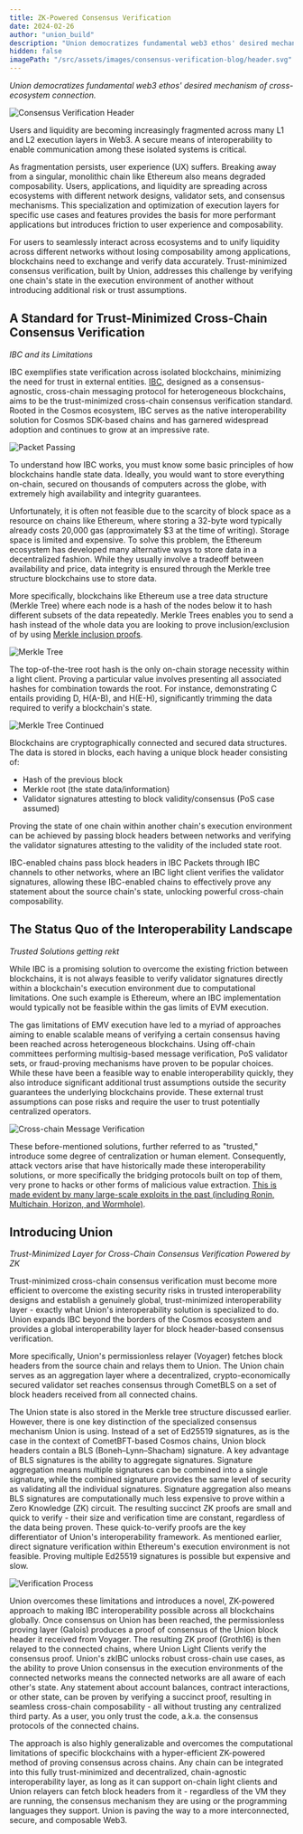 ```yaml
---
title: ZK-Powered Consensus Verification
date: 2024-02-26
author: "union_build"
description: "Union democratizes fundamental web3 ethos' desired mechanism of cross-ecosystem connection."
hidden: false
imagePath: "/src/assets/images/consensus-verification-blog/header.svg"
---
```



_Union democratizes fundamental web3 ethos' desired mechanism of cross-ecosystem connection._

<img alt="Consensus Verification Header" src={header.src} />

Users and liquidity are becoming increasingly fragmented across many L1 and L2 execution layers in Web3. A secure means of interoperability to enable communication among these isolated systems is critical.

As fragmentation persists, user experience (UX) suffers. Breaking away from a singular, monolithic chain like Ethereum also means degraded composability. Users, applications, and liquidity are spreading across ecosystems with different network designs, validator sets, and consensus mechanisms. This specialization and optimization of execution layers for specific use cases and features provides the basis for more performant applications but introduces friction to user experience and composability.

For users to seamlessly interact across ecosystems and to unify liquidity across different networks without losing composability among applications, blockchains need to exchange and verify data accurately. Trust-minimized consensus verification, built by Union, addresses this challenge by verifying one chain's state in the execution environment of another without introducing additional risk or trust assumptions.

## A Standard for Trust-Minimized Cross-Chain Consensus Verification

_IBC and its Limitations_

IBC exemplifies state verification across isolated blockchains, minimizing the need for trust in external entities. [IBC](https://arxiv.org/pdf/2006.15918.pdf), designed as a consensus-agnostic, cross-chain messaging protocol for heterogeneous blockchains, aims to be the trust-minimized cross-chain consensus verification standard. Rooted in the Cosmos ecosystem, IBC serves as the native interoperability solution for Cosmos SDK-based chains and has garnered widespread adoption and continues to grow at an impressive rate.

<img alt="Packet Passing" src={packetPassing.src} />

To understand how IBC works, you must know some basic principles of how blockchains handle state data. Ideally, you would want to store everything on-chain, secured on thousands of computers across the globe, with extremely high availability and integrity guarantees.

Unfortunately, it is often not feasible due to the scarcity of block space as a resource on chains like Ethereum, where storing a 32-byte word typically already costs 20,000 gas (approximately $3 at the time of writing). Storage space is limited and expensive. To solve this problem, the Ethereum ecosystem has developed many alternative ways to store data in a decentralized fashion. While they usually involve a tradeoff between availability and price, data integrity is ensured through the Merkle tree structure blockchains use to store data.

More specifically, blockchains like Ethereum use a tree data structure (Merkle Tree) where each node is a hash of the nodes below it to hash different subsets of the data repeatedly. Merkle Trees enables you to send a hash instead of the whole data you are looking to prove inclusion/exclusion of by using [Merkle inclusion proofs](https://ethereum.org/developers/tutorials/merkle-proofs-for-offline-data-integrity).

<img alt="Merkle Tree" src={merkleTree1.src} />

The top-of-the-tree root hash is the only on-chain storage necessity within a light client. Proving a particular value involves presenting all associated hashes for combination towards the root. For instance, demonstrating C entails providing D, H(A-B), and H(E-H), significantly trimming the data required to verify a blockchain's state.

<img alt="Merkle Tree Continued" src={merkleTree2.src} />

Blockchains are cryptographically connected and secured data structures. The data is stored in blocks, each having a unique block header consisting of:

- Hash of the previous block
- Merkle root (the state data/information)
- Validator signatures attesting to block validity/consensus (PoS case assumed)

Proving the state of one chain within another chain's execution environment can be achieved by passing block headers between networks and verifying the validator signatures attesting to the validity of the included state root.

IBC-enabled chains pass block headers in IBC Packets through IBC channels to other networks, where an IBC light client verifies the validator signatures, allowing these IBC-enabled chains to effectively prove any statement about the source chain's state, unlocking powerful cross-chain composability.

## The Status Quo of the Interoperability Landscape

_Trusted Solutions getting rekt_

While IBC is a promising solution to overcome the existing friction between blockchains, it is not always feasible to verify validator signatures directly within a blockchain's execution environment due to computational limitations. One such example is Ethereum, where an IBC implementation would typically not be feasible within the gas limits of EVM execution.

The gas limitations of EMV execution have led to a myriad of approaches aiming to enable scalable means of verifying a certain consensus having been reached across heterogeneous blockchains. Using off-chain committees performing multisig-based message verification, PoS validator sets, or fraud-proving mechanisms have proven to be popular choices. While these have been a feasible way to enable interoperability quickly, they also introduce significant additional trust assumptions outside the security guarantees the underlying blockchains provide. These external trust assumptions can pose risks and require the user to trust potentially centralized operators.

<img
  alt="Cross-chain Message Verification"
  src={crossChainMessageVerification.src}
/>

These before-mentioned solutions, further referred to as "trusted," introduce some degree of centralization or human element. Consequently, attack vectors arise that have historically made these interoperability solutions, or more specifically the bridging protocols built on top of them, very prone to hacks or other forms of malicious value extraction. [This is made evident by many large-scale exploits in the past (including Ronin, Multichain, Horizon, and Wormhole)](https://rekt.news/leaderboard/).

## Introducing Union

_Trust-Minimized Layer for Cross-Chain Consensus Verification Powered by ZK_

Trust-minimized cross-chain consensus verification must become more efficient to overcome the existing security risks in trusted interoperability designs and establish a genuinely global, trust-minimized interoperability layer - exactly what Union's interoperability solution is specialized to do. Union expands IBC beyond the borders of the Cosmos ecosystem and provides a global interoperability layer for block header-based consensus verification.

More specifically, Union's permissionless relayer (Voyager) fetches block headers from the source chain and relays them to Union. The Union chain serves as an aggregation layer where a decentralized, crypto-economically secured validator set reaches consensus through CometBLS on a set of block headers received from all connected chains.

The Union state is also stored in the Merkle tree structure discussed earlier. However, there is one key distinction of the specialized consensus mechanism Union is using. Instead of a set of Ed25519 signatures, as is the case in the context of CometBFT-based Cosmos chains, Union block headers contain a BLS (Boneh–Lynn–Shacham) signature. A key advantage of BLS signatures is the ability to aggregate signatures. Signature aggregation means multiple signatures can be combined into a single signature, while the combined signature provides the same level of security as validating all the individual signatures. Signature aggregation also means BLS signatures are computationally much less expensive to prove within a Zero Knowledge (ZK) circuit. The resulting succinct ZK proofs are small and quick to verify - their size and verification time are constant, regardless of the data being proven. These quick-to-verify proofs are the key differentiator of Union's interoperability framework. As mentioned earlier, direct signature verification within Ethereum's execution environment is not feasible. Proving multiple Ed25519 signatures is possible but expensive and slow.

<img alt="Verification Process" src={processMap.src} />

Union overcomes these limitations and introduces a novel, ZK-powered approach to making IBC interoperability possible across all blockchains globally. Once consensus on Union has been reached, the permissionless proving layer (Galois) produces a proof of consensus of the Union block header it received from Voyager. The resulting ZK proof (Groth16) is then relayed to the connected chains, where Union Light Clients verify the consensus proof. Union's zkIBC unlocks robust cross-chain use cases, as the ability to prove Union consensus in the execution environments of the connected networks means the connected networks are all aware of each other's state. Any statement about account balances, contract interactions, or other state, can be proven by verifying a succinct proof, resulting in seamless cross-chain composability - all without trusting any centralized third party. As a user, you only trust the code, a.k.a. the consensus protocols of the connected chains.

The approach is also highly generalizable and overcomes the computational limitations of specific blockchains with a hyper-efficient ZK-powered method of proving consensus across chains. Any chain can be integrated into this fully trust-minimized and decentralized, chain-agnostic interoperability layer, as long as it can support on-chain light clients and Union relayers can fetch block headers from it - regardless of the VM they are running, the consensus mechanism they are using or the programming languages they support. Union is paving the way to a more interconnected, secure, and composable Web3.
